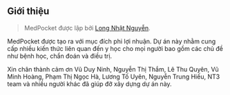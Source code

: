 ## Giới thiệu

> MedPocket được lập bởi [Long Nhật Nguyễn](https://torn4dom4n.github.io).

MedPocket được tạo ra với mục đích phi lợi nhuận. Dự án này nhằm cung cấp nhiều kiến thức liên quan đến y học cho mọi người bao gồm các chủ đề như bệnh học, chẩn đoán và điều trị.

Xin chân thành cảm ơn Vũ Duy Ninh, Nguyễn Thị Thắm, Lê Thu Quyên, Vũ Minh Hoàng, Phạm Thị Ngọc Hà, Lương Tố Uyên, Nguyễn Trung Hiếu, NT3 team và nhiều người khác đã giúp đỡ xây dựng dự án này.
